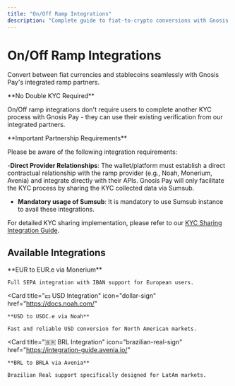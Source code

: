 ```yaml
---
title: "On/Off Ramp Integrations"
description: "Complete guide to fiat-to-crypto conversions with Gnosis Pay's integrated ramp partners"
---
```


# On/Off Ramp Integrations

Convert between fiat currencies and stablecoins seamlessly with Gnosis Pay's integrated ramp partners.

<Warning>
**No Double KYC Required**

On/Off ramp integrations don't require users to complete another KYC process with Gnosis Pay - they can use their existing verification from our integrated partners.
</Warning>

<Info>
**Important Partnership Requirements**

Please be aware of the following integration requirements:

-**Direct Provider Relationships**: The wallet/platform must establish a direct contractual relationship with the ramp provider (e.g., Noah, Monerium, Avenia) and integrate directly with their APIs. Gnosis Pay will only facilitate the KYC process by sharing the KYC collected data via Sumsub.

- **Mandatory usage of Sumsub**: It is mandatory to use Sumsub instance to avail these integrations.


For detailed KYC sharing implementation, please refer to our [KYC Sharing Integration Guide](on-off-ramps/kyc-sharing).
</Info>

## Available Integrations

<CardGroup cols={3}>
  <Card
    title="💶 EUR Integration"
    icon="euro-sign"
    href="on-off-ramps/iban-integration"
  >
    **EUR to EUR.e via Monerium**

    Full SEPA integration with IBAN support for European users.
  </Card>

  <Card
    title="💵 USD Integration"
    icon="dollar-sign"
    href="https://docs.noah.com/"
  >
    **USD to USDC.e via Noah**

    Fast and reliable USD conversion for North American markets.
  </Card>

  <Card
    title="🇧🇷 BRL Integration"
    icon="brazilian-real-sign"
    href="https://integration-guide.avenia.io/"
  >
    **BRL to BRLA via Avenia**

    Brazilian Real support specifically designed for LatAm markets.
  </Card>
</CardGroup>
